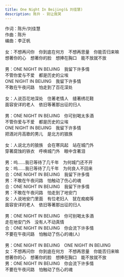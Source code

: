 ```yaml
---
title: One Night In Beijing(& 刘佳慧)
description: 陈升 - 别让我哭
---
```


作词：陈升/刘佳慧<br />作曲：陈升<br />编曲：李正帆<br /><br />女：不想再问你　你到底在何方　不想再思量　你能否归来嘛<br />想著你的心　想著你的脸　想捧在胸口　能不放就不放<br /><br />男：ONE NIGHT IN BEIJING　我留下许多情<br />不管你爱与不爱　都是历史的尘埃<br />ONE NIGHT IN BEIJING　我留下许多情<br />不敢在午夜问路　怕走到了百花深处<br /><br />女：人说百花地深处　住著老情人　缝著绣花鞋<br />面容安详的老人　依旧等著那出征的归人<br /><br />男：ONE NIGHT IN BEIJING　你可别喝太多酒<br />不管你爱与不爱　都是历史的尘埃<br />ONE NIGHT IN BEIJING　我留下许多情<br />把酒对月高歌的男儿　是北方的狼族<br /><br />女：人说北方的狼族　会在寒风起　站在城门外<br />穿著腐蚀的铁衣　呼唤城门外　眼中含著泪<br /><br />男：呜......我已等待了几千年　为何城门还不开<br />女：呜......我已等待了几千年　为何良人不回来<br />合：ONE NIGHT IN BEIJING　我留下许多情<br />男：不敢在午夜问路　怕触动了伤心的魂<br />合：ONE NIGHT IN BEIJING　我留下许多情<br />男：不敢在午夜问路　怕走到了地安门<br />女：人说地安门里面　有位老妇人　犹在痴痴等<br />面容安详的老人　依旧等著那出征的归人<br /><br />男：ONE NIGHT IN BEIJING　你可别喝太多酒<br />走在地安门外　没有人不动真情<br />合：ONE NIGHT IN BEIJING　你会流下许多情<br />不要在午夜问路　怕触动了伤心的魂(人)<br /><br />男：ONE NIGHT IN BEIJING　ONE NIGHT IN BEIJING<br />女：不想再问你　你到底在何方　不想再思量　你能否归来嘛<br />想著你的心　想著你的脸　想捧在胸口　能不放就不放<br />男：ONE NIGHT IN BEIJING　你会流下许多情<br />不要在午夜问路　怕触动了伤心的魂